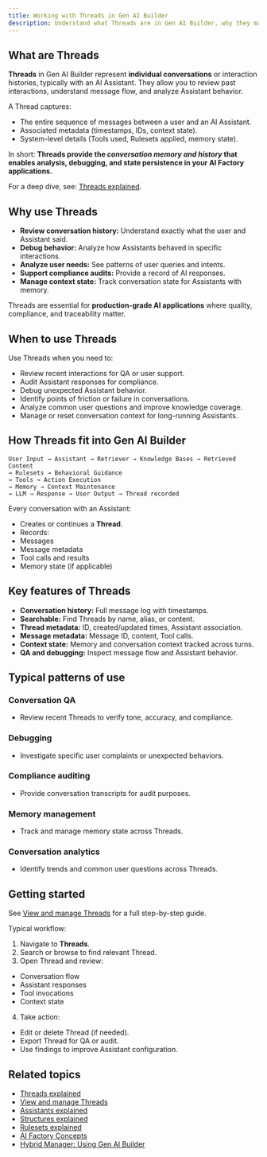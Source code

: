 ```yaml
---
title: Working with Threads in Gen AI Builder
description: Understand what Threads are in Gen AI Builder, why they matter, and how they provide conversation history, state persistence, and quality insights.
---
```


## What are Threads

**Threads** in Gen AI Builder represent **individual conversations** or interaction histories, typically with an AI Assistant.
They allow you to review past interactions, understand message flow, and analyze Assistant behavior.

A Thread captures:

-   The entire sequence of messages between a user and an AI Assistant.
-   Associated metadata (timestamps, IDs, context state).
-   System-level details (Tools used, Rulesets applied, memory state).

In short:
**Threads provide the *conversation memory and history* that enables analysis, debugging, and state persistence in your AI Factory applications.**

For a deep dive, see: [Threads explained](/edb-postgres-ai/1.2/ai-factory/learn/explained/threads-explained/).

## Why use Threads

-   **Review conversation history:** Understand exactly what the user and Assistant said.
-   **Debug behavior:** Analyze how Assistants behaved in specific interactions.
-   **Analyze user needs:** See patterns of user queries and intents.
-   **Support compliance audits:** Provide a record of AI responses.
-   **Manage context state:** Track conversation state for Assistants with memory.

Threads are essential for **production-grade AI applications** where quality, compliance, and traceability matter.

## When to use Threads

Use Threads when you need to:

-   Review recent interactions for QA or user support.
-   Audit Assistant responses for compliance.
-   Debug unexpected Assistant behavior.
-   Identify points of friction or failure in conversations.
-   Analyze common user questions and improve knowledge coverage.
-   Manage or reset conversation context for long-running Assistants.

## How Threads fit into Gen AI Builder

```
User Input → Assistant → Retriever → Knowledge Bases → Retrieved Content
→ Rulesets → Behavioral Guidance
→ Tools → Action Execution
→ Memory → Context Maintenance
→ LLM → Response → User Output → Thread recorded
```

Every conversation with an Assistant:

-   Creates or continues a **Thread**.
-   Records:
-   Messages
-   Message metadata
-   Tool calls and results
-   Memory state (if applicable)

## Key features of Threads

-   **Conversation history:** Full message log with timestamps.
-   **Searchable:** Find Threads by name, alias, or content.
-   **Thread metadata:** ID, created/updated times, Assistant association.
-   **Message metadata:** Message ID, content, Tool calls.
-   **Context state:** Memory and conversation context tracked across turns.
-   **QA and debugging:** Inspect message flow and Assistant behavior.

## Typical patterns of use

### Conversation QA

-   Review recent Threads to verify tone, accuracy, and compliance.

### Debugging

-   Investigate specific user complaints or unexpected behaviors.

### Compliance auditing

-   Provide conversation transcripts for audit purposes.

### Memory management

-   Track and manage memory state across Threads.

### Conversation analytics

-   Identify trends and common user questions across Threads.

## Getting started

See [View and manage Threads](/edb-postgres-ai/1.2/ai-factory/learn/how-to/gen-ai/view-threads/) for a full step-by-step guide.

Typical workflow:

1.  Navigate to **Threads**.
2.  Search or browse to find relevant Thread.
3.  Open Thread and review:

-   Conversation flow
-   Assistant responses
-   Tool invocations
-   Context state

4.  Take action:

-   Edit or delete Thread (if needed).
-   Export Thread for QA or audit.
-   Use findings to improve Assistant configuration.

## Related topics

-   [Threads explained](/edb-postgres-ai/1.2/ai-factory/learn/explained/threads-explained/)
-   [View and manage Threads](/edb-postgres-ai/1.2/ai-factory/learn/how-to/gen-ai/view-threads/)
-   [Assistants explained](/edb-postgres-ai/1.2/ai-factory/learn/explained/assistants-explained/)
-   [Structures explained](/edb-postgres-ai/1.2/ai-factory/learn/explained/structures-explained/)
-   [Rulesets explained](/edb-postgres-ai/1.2/ai-factory/learn/explained/rulesets-explained/)
-   [AI Factory Concepts](/edb-postgres-ai/1.2/ai-factory/learn/explained/ai-factory-concepts/)
-   [Hybrid Manager: Using Gen AI Builder](/edb-postgres-ai/1.2/hybrid-manager/ai-factory/gen-ai/builder/)
